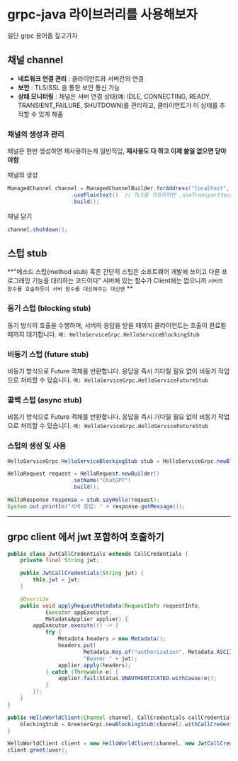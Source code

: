 # grpc-java 라이브러리를 사용해보자

일단 grpc 용어좀 짚고가자

## 채널 channel 

- **네트워크 연결 관리** : 클라이언트와 서버간의 연결
- **보안** : TLS/SSL 을 통한 보안 통신 가능
- **상태 모니터링** : 채널은 서버 연결 상태(예: IDLE, CONNECTING, READY, TRANSIENT_FAILURE, SHUTDOWN)를 관리하고, 클라이언트가 이 상태를 추적할 수 있게 해줌

### 채널의 생성과 관리

채널은 한번 생성하면 재사용하는게 일반적임,
**재사용도 다 하고 이제 쓸일 없으면 닫아야함**


채널의 생성
```java
ManagedChannel channel = ManagedChannelBuilder.forAddress("localhost", 50051)
                    .usePlaintext()  // TLS를 적용하려면 .useTransportSecurity()를 사용
                    .build();
```

채널 닫기
```java
channel.shutdown();
```

## 스텁 stub

**"메소드 스텁(method stub) 혹은 간단히 스텁은 소프트웨어 개발에 쓰이고 다른 프로그래밍 기능을 대리하는 코드이다"
서버에 있는 함수가 Client에는 없으니까 `서버의 함수를 호출하듯이 서버 함수를 대신해주는 대신맨` **


### 동기 스텁 (blocking stub)
동기 방식의 호출을 수행하며, 서버의 응답을 받을 때까지 클라이언트는 호출이 완료될 때까지 대기합니다.
`예: HelloServiceGrpc.HelloServiceBlockingStub`

### 비동기 스텁 (future stub)
비동기 방식으로 Future 객체를 반환합니다. 응답을 즉시 기다릴 필요 없이 비동기 작업으로 처리할 수 있습니다.
`예: HelloServiceGrpc.HelloServiceFutureStub`

### 콜백 스텁 (async stub)
비동기 방식으로 Future 객체를 반환합니다. 응답을 즉시 기다릴 필요 없이 비동기 작업으로 처리할 수 있습니다.
`예: HelloServiceGrpc.HelloServiceFutureStub`

### 스텁의 생성 및 사용

```java
HelloServiceGrpc.HelloServiceBlockingStub stub = HelloServiceGrpc.newBlockingStub(channel);

HelloRequest request = HelloRequest.newBuilder()
                    .setName("ChatGPT")
                    .build();

HelloResponse response = stub.sayHello(request);
System.out.println("서버 응답: " + response.getMessage());
```


---

## grpc client 에서 jwt 포함하여 호출하기


```java
public class JwtCallCredentials extends CallCredentials {
    private final String jwt;

    public JwtCallCredentials(String jwt) {
        this.jwt = jwt;
    }

    @Override
    public void applyRequestMetadata(RequestInfo requestInfo,
            Executor appExecutor,
            MetadataApplier applier) {
        appExecutor.execute(() -> {
            try {
                Metadata headers = new Metadata();
                headers.put(
                        Metadata.Key.of("authorization", Metadata.ASCII_STRING_MARSHALLER),
                        "Bearer " + jwt);
                applier.apply(headers);
            } catch (Throwable e) {
                applier.fail(Status.UNAUTHENTICATED.withCause(e));
            }
        });
    }
}

```
```java
public HelloWorldClient(Channel channel, CallCredentials callCredentials) {
    blockingStub = GreeterGrpc.newBlockingStub(channel).withCallCredentials(callCredentials);
}
```
```java
HelloWorldClient client = new HelloWorldClient(channel, new JwtCallCredentials("asdadsad"));
client.greet(user);
```






